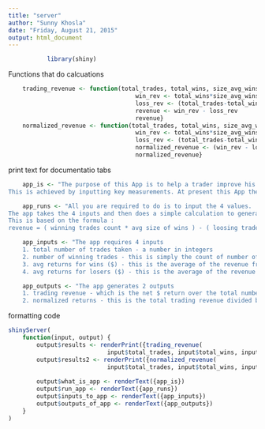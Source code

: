```yaml
---
title: "server"
author: "Sunny Khosla"
date: "Friday, August 21, 2015"
output: html_document
---
```

```r
           library(shiny)
```
Functions that do calcuations

```r
    trading_revenue <- function(total_trades, total_wins, size_avg_wins, size_avg_losers) {
                                    win_rev <- total_wins*size_avg_wins
                                    loss_rev <- (total_trades-total_wins)*size_avg_losers
                                    revenue <- win_rev - loss_rev
                                    revenue}
    normalized_revenue <- function(total_trades, total_wins, size_avg_wins, size_avg_losers) {
                                    win_rev <- total_wins*size_avg_wins
                                    loss_rev <- (total_trades-total_wins)*size_avg_losers
                                    normalized_revenue <- (win_rev - loss_rev)/250
                                    normalized_revenue}
```

print text for documentatio tabs

```r
    app_is <- "The purpose of this App is to help a trader improve his trading performance.
This is achieved by inputting key measurements. At present this App then does simple calculations."

    app_runs <- "All you are required to do is to input the 4 values.
The app takes the 4 inputs and then does a simple calculation to generate the total revenue.
This is based on the formula :
revenue = ( winning trades count * avg size of wins ) - ( loosing trades count * avg size of losers)"

    app_inputs <- "The app requires 4 inputs
    1. total number of trades taken - a number in integers
    2. number of winning trades - this is simply the count of number of winning trades
    3. avg returns for wins ($) - this is the average of the revenue from all the winning trades
    4. avg returns for losers ($) - this is the average of the revenue from all the loser trades"

    app_outputs <- "The app generates 2 outputs
    1. trading revenue - which is the net $ return over the total number of trades
    2. normalized returns - this is the total trading revenue divided by typical risk per trade"

```

formatting code

```r
shinyServer(
    function(input, output) {
        output$results <- renderPrint({trading_revenue(
                            input$total_trades, input$total_wins, input$size_avg_wins, input$size_avg_losers)})
        output$results2 <- renderPrint({normalized_revenue(
                            input$total_trades, input$total_wins, input$size_avg_wins, input$size_avg_losers)})
        
        output$what_is_app <- renderText({app_is})
        output$run_app <- renderText({app_runs})
        output$inputs_to_app <- renderText({app_inputs})
        output$outputs_of_app <- renderText({app_outputs})
    }
)
```

